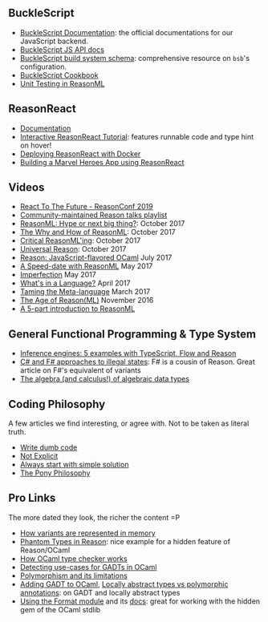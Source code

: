 
## BuckleScript

- [BuckleScript Documentation](https://bucklescript.github.io): the official documentations for our JavaScript backend.
- [BuckleScript JS API docs](http://bucklescript.github.io/bucklescript/api/index.html)
- [BuckleScript build system schema](https://bucklescript.github.io/docs/en/build-overview.html): comprehensive resource on `bsb`'s configuration.
- [BuckleScript Cookbook](https://github.com/glennsl/bucklescript-cookbook)
- [Unit Testing in ReasonML](https://jaketrent.com/post/unit-testing-in-reasonml/)

## ReasonReact

- [Documentation](//reasonml.github.io/reason-react/)
- [Interactive ReasonReact Tutorial](https://jaredforsyth.com/2017/07/05/a-reason-react-tutorial/): features runnable code and type hint on hover!
- [Deploying ReasonReact with Docker](https://medium.com/@anirudhmurali/how-i-deployed-a-reasonml-react-app-with-docker-29dd2ce6de82)
- [Building a Marvel Heroes App using ReasonReact](https://medium.com/oke-software-poland/reasonml-marvel-tutorial-part-0-e38e1bfe1866)

## Videos

- [React To The Future - ReasonConf 2019](https://www.youtube.com/watch?v=5fG_lyNuEAw)
- [Community-maintained Reason talks playlist](https://www.youtube.com/playlist?list=PLYU6eGtVFu8ZG3yh1FfLrqHBMUXj80wgK)
- [ReasonML: Hype or next big thing?](https://www.youtube.com/watch?v=bqNploxWpjA&t): October 2017
- [The Why and How of ReasonML](https://www.youtube.com/watch?v=j5mlMUzpE5g): October 2017
- [Critical ReasonML'ing](https://www.youtube.com/watch?v=k77aR_JyvEE): October 2017
- [Universal Reason](https://www.youtube.com/watch?v=L0xz-ILKsLE&list=PLYU6eGtVFu8ZG3yh1FfLrqHBMUXj80wgK): October 2017
- [Reason: JavaScript-flavored OCaml](https://www.youtube.com/watch?v=vTb8UU_Yjmk) July 2017
- [A Speed-date with ReasonML](https://www.youtube.com/watch?v=dKYAh8vJiSk) May 2017
- [Imperfection](https://www.youtube.com/watch?v=tCVXp6gFD8o) May 2017
- [What's in a Language?](https://www.youtube.com/watch?v=24S5u_4gx7w) April 2017
- [Taming the Meta-language](https://www.youtube.com/watch?v=_0T5OSSzxms) March 2017
- [The Age of Reason(ML)](https://www.youtube.com/watch?v=8LCmLQ1-YqQ) November 2016
- [A 5-part introduction to ReasonML](https://scrimba.com/playlist/pZ3qcV)

## General Functional Programming & Type System

- [Inference engines: 5 examples with TypeScript, Flow and Reason](https://medium.com/@javierwchavarri/inference-engines-5-examples-with-typescript-flow-and-reason-edef2f4cf2d3)
- [C# and F# approaches to illegal states](http://enterprisecraftsmanship.com/2015/09/28/c-and-f-approaches-to-illegal-states/): F# is a cousin of Reason. Great article on F#'s equivalent of variants
- [The algebra (and calculus!) of algebraic data types](https://codewords.recurse.com/issues/three/algebra-and-calculus-of-algebraic-data-types)

## Coding Philosophy

A few articles we find interesting, or agree with. Not to be taken as literal truth.

- [Write dumb code](https://matthewrocklin.com/blog//work/2018/01/27/write-dumb-code)
- [Not Explicit](https://boats.gitlab.io/blog/post/2017-12-27-things-explicit-is-not/)
- [Always start with simple solution](http://buklijas.info/blog/2018/01/01/always-start-with-simple-solution/)
- [The Pony Philosophy](https://www.ponylang.org/discover/#the-pony-philosophy)

## Pro Links

The more dated they look, the richer the content =P

- [How variants are represented in memory](https://discuss.ocaml.org/t/lwt-core-refactored-and-documented-to-be-contributor-friendly/161/28)
- [Phantom Types in Reason](https://gist.github.com/busypeoples/3a28d039272ec3eb33ca2fc6b32dafc7): nice example for a hidden feature of Reason/OCaml
- [How OCaml type checker works](http://okmij.org/ftp/ML/generalization.html?fref=gc)
- [Detecting use-cases for GADTs in OCaml](http://mads-hartmann.com/ocaml/2015/01/05/gadt-ocaml.html)
- [Polymorphism and its limitations](http://www.polychoron.fr/ocaml-nonmanual/polymorphism.html)
- [Adding GADT to OCaml](http://www.math.nagoya-u.ac.jp/%7Egarrigue/papers/ml2011-show.pdf), [Locally abstract types vs polymorphic annotations](https://groups.google.com/forum/#!topic/ocaml-aggregation-list/-tnouSeSQoY): on GADT and locally abstract types
- [Using the Format module](https://ocaml.org/learn/tutorials/format.html) and its [docs](https://caml.inria.fr/pub/docs/manual-ocaml/libref/Format.html): great for working with the hidden gem of the OCaml stdlib
